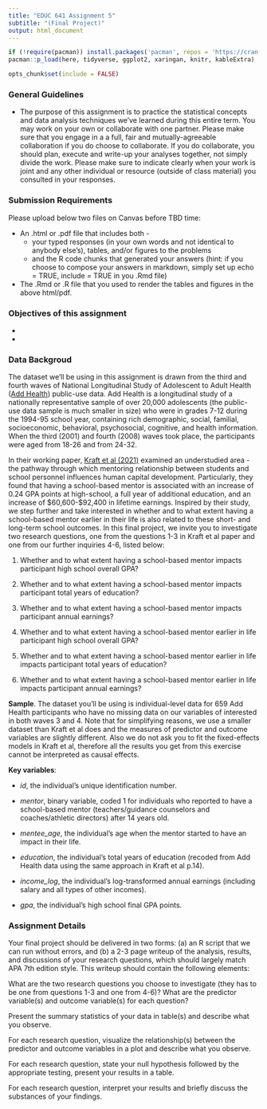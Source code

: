 ```yaml
---
title: "EDUC 641 Assignment 5"
subtitle: "(Final Project)"
output: html_document
---
```

```R
if (!require(pacman)) install.packages('pacman', repos = 'https://cran.rstudio.com')
pacman::p_load(here, tidyverse, ggplot2, xaringan, knitr, kableExtra)

opts_chunk$set(include = FALSE)
```

### General Guidelines

* The purpose of this assignment is to practice the statistical concepts and data analysis techniques we've learned during this entire term. You may work on your own or collaborate with one partner. Please make sure that you engage in a a full, fair and mutually-agreeable collaboration if you do choose to collaborate. If you do collaborate, you should plan, execute and write-up your analyses together, not simply divide the work. Please make sure to indicate clearly when your work is joint and any other individual or resource (outside of class material) you consulted in your responses.

### Submission Requirements

Please upload below two files on Canvas before TBD time:  

 * An .html or .pdf file that includes both - 
   + your typed responses (in your own words and not identical to anybody else's), tables, and/or figures to the problems  
   + and the R code chunks that generated your answers (hint: if you choose to compose your answers in markdown, simply set up echo = TRUE, include = TRUE in you .Rmd file)  
   
 * The .Rmd or .R file that you used to render the tables and figures in the above html/pdf. 

### Objectives of this assignment

 * 

 * 

### Data Backgroud

The dataset we'll be using in this assignment is drawn from the third and fourth waves of National Longitudinal Study of Adolescent to Adult Health ([Add Health](https://addhealth.cpc.unc.edu/data/#public-use)) public-use data. Add Health is a longitudinal study of a nationally representative sample of over 20,000 adolescents (the public-use data sample is much smaller in size) who were in grades 7-12 during the 1994-95 school year, containing rich demographic, social, familial, socioeconomic, behavioral, psychosocial, cognitive, and health information. When the third (2001) and fourth (2008) waves took place, the participants were aged from 18-26 and from 24-32.

In their working paper, [Kraft et al (2021)](https://www.edworkingpapers.com/ai21-441) examined an understudied area - the pathway through which mentoring relationship between students and school personnel influences human capital development. Particularly, they found that having a school-based mentor is associated with an increase of 0.24 GPA points at high-school, a full year of additional education, and an increase of $60,600-$92,400 in lifetime earnings. Inspired by their study, we step further and take interested in whether and to what extent having a school-based mentor earlier in their life is also related to these short- and long-term school outcomes. In this final project, we invite you to investigate two research questions, one from the questions 1-3 in Kraft et al paper and one from our further inquiries 4-6, listed below:

1. Whether and to what extent having a school-based mentor impacts participant high school overall GPA?

2. Whether and to what extent having a school-based mentor impacts participant total years of education?

3. Whether and to what extent having a school-based mentor impacts participant annual earnings?

4. Whether and to what extent having a school-based mentor earlier in life participant high school overall GPA?

5. Whether and to what extent having a school-based mentor earlier in life impacts participant total years of education?

6. Whether and to what extent having a school-based mentor earlier in life impacts participant annual earnings?

**Sample**. The dataset you'll be using is individual-level data for 659 Add Health participants who have no missing data on our variables of interested in both waves 3 and 4. Note that for simplifying reasons, we use a smaller dataset than Kraft et al does and the measures of predictor and outcome variables are slightly different. Also we do not ask you to fit the fixed-effects models in Kraft et al, therefore all the results you get from this exercise cannot be interpreted as causal effects. 

**Key variables**:

 * *id*, the individual's unique identification number.
 
 * *mentor*, binary variable, coded 1 for individuals who reported to have a school-based mentor (teachers/guidance counselors and coaches/athletic directors) after 14 years old. 
 
 * *mentee_age*, the individual's age when the mentor started to have an impact in their life. 
 
 * *education*, the individual's total years of education (recoded from Add Health data using the same approach in Kraft et al p.14).

 * *income_log*, the individual's log-transformed annual earnings (including salary and all types of other incomes). 
 
 * *gpa*, the individual's high school final GPA points.

### Assignment Details

Your final project should be delivered in two forms: (a) an R script that we can run without errors, and (b) a 2-3 page writeup of the analysis, results, and discussions of your research questions, which should largely match APA 7th edition style. This writeup should contain the following elements:

What are the two research questions you choose to investigate (they has to be one from questions 1-3 and one from 4-6)? What are the predictor variable(s) and outcome variable(s) for each question? 

Present the summary statistics of your data in table(s) and describe what you observe.

For each research question, visualize the relationship(s) between the predictor and outcome variables in a plot and describe what you observe.

For each research question, state your null hypothesis followed by the appropriate testing, present your results in a table.

For each research question, interpret your results and briefly discuss the substances of your findings.





